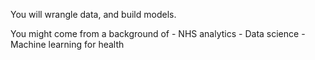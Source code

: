 You will wrangle data, and build models.

You might come from a background of
- NHS analytics
- Data science
- Machine learning for health